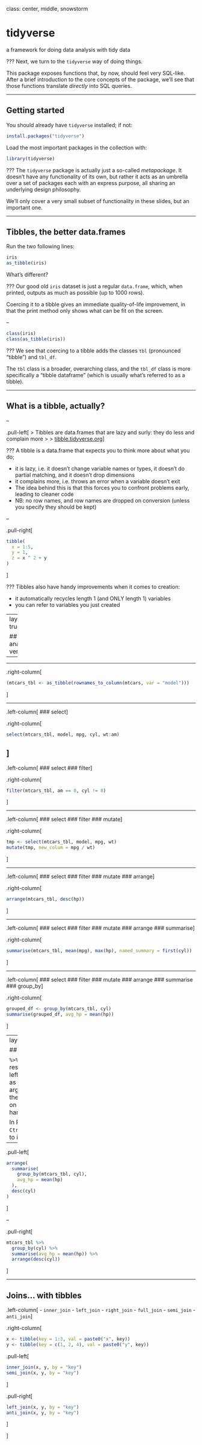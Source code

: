 class: center, middle, snowstorm

# tidyverse

a framework for doing data analysis with tidy data

???
Next, we turn to the `tidyverse` way of doing things.

This package exposes functions that, by now, should feel very SQL-like.
After a brief introduction to the core concepts of the package, we'll see that those functions translate _directly_ into SQL queries.

---

## Getting started

You should already have `tidyverse` installed; if not:

```r
install.packages("tidyverse")
```

Load the most important packages in the collection with:

```r
library(tidyverse)
```

???
The `tidyverse` package is actually just a so-called _metapackage_.
It doesn't have any functionality of its own, but rather it acts as an umbrella over a set of packages each with an express purpose, all sharing an underlying design philosophy.

We'll only cover a very small subset of functionality in these slides, but an important one.

---

## Tibbles, the better data.frames

Run the two following lines:

```r
iris
as_tibble(iris)
```

What's different?

???
Our good old `iris` dataset is just a regular `data.frame`, which, when printed, outputs as much as possible (up to 1000 rows).

Coercing it to a tibble gives an immediate quality-of-life improvement, in that the print method only shows what can be fit on the screen.

--

```r
class(iris)
class(as_tibble(iris))
```

???
We see that coercing to a tibble adds the classes `tbl` (pronounced "tibble") and `tbl_df`.

The `tbl` class is a broader, overarching class, and the `tbl_df` class is more specifically a "tibble dataframe" (which is usually what's referred to as a tibble).

---

## What is a tibble, actually?

--

.pull-left[
> Tibbles are data.frames that are lazy and surly: they do less and complain more
>
> [tibble.tidyverse.org](https://tibble.tidyverse.org/)
]

???
A tibble is a data.frame that expects you to think more about what you do;

- it is lazy, i.e. it doesn't change variable names or types, it doesn't do partial matching, and it doesn't drop dimensions
- it complains more, i.e. throws an error when a variable doesn't exit
- The idea behind this is that this forces you to confront problems early, leading to cleaner code
- NB: no row names, and row names are dropped on conversion (unless you specify they should be kept)

--

.pull-right[
```r
tibble(
  x = 1:5,
  y = 1,
  z = x ^ 2 + y
)
```
]

???
Tibbles also have handy improvements when it comes to creation:

- it automatically recycles length 1 (and ONLY length 1) variables
- you can refer to variables you just created

---
layout: true

## Data analysis verbs

---
---

.right-column[
```r
(mtcars_tbl <- as_tibble(rownames_to_column(mtcars, var = "model")))
```
]

---

.left-column[
### select
]

.right-column[
```r
select(mtcars_tbl, model, mpg, cyl, wt:am)
```

]
---

.left-column[
### select
### filter
]

.right-column[
```r
filter(mtcars_tbl, am == 0, cyl != 8)
```

]

---

.left-column[
### select
### filter
### mutate
]

.right-column[
```r
tmp <- select(mtcars_tbl, model, mpg, wt)
mutate(tmp, new_colum = mpg / wt)
```

]

---

.left-column[
### select
### filter
### mutate
### arrange
]

.right-column[
```r
arrange(mtcars_tbl, desc(hp))
```

]

---

.left-column[
### select
### filter
### mutate
### arrange
### summarise
]

.right-column[
```r
summarise(mtcars_tbl, mean(mpg), max(hp), named_summary = first(cyl))
```

]

---

.left-column[
### select
### filter
### mutate
### arrange
### summarise
### group_by
]

.right-column[
```r
grouped_df <- group_by(mtcars_tbl, cyl)
summarise(grouped_df, avg_hp = mean(hp))
```
]

---
layout: false

## The pipe

`%>%`: uses the result of the left hand side as the first argument of the function on the right hand side.

In RStudio: `Ctrl`+`Shift`+`M` to insert `%>%`

--

.pull-left[
```r
arrange(
  summarise(
    group_by(mtcars_tbl, cyl),
    avg_hp = mean(hp)
  ),
  desc(cyl)
)
```
]

--

.pull-right[
```r
mtcars_tbl %>%
  group_by(cyl) %>%
  summarise(avg_hp = mean(hp)) %>%
  arrange(desc(cyl))
```
]

---

## Joins... with tibbles

.left-column[
- `inner_join`
- `left_join`
- `right_join`
- `full_join`
- `semi_join`
- `anti_join`
]

.right-column[
```r
x <- tibble(key = 1:3, val = paste0("x", key))
y <- tibble(key = c(1, 2, 4), val = paste0("y", key))
```

.pull-left[
```r
inner_join(x, y, by = "key")
semi_join(x, y, by = "key")
```

]

.pull-right[
```r
left_join(x, y, by = "key")
anti_join(x, y, by = "key")
```

]

]
